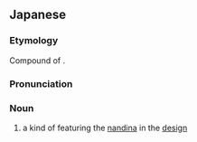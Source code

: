 ==Japanese==
{{ja-kanjitab|なん|てん|もん|yomi=on}}

===Etymology===
Compound of {{compound|lang=ja|sort=なんてんもん|南天|tr1=nanten|t1=nandina, heavenly bamboo|紋|tr2=mon|t2=crest, pattern}}.

===Pronunciation===
{{ja-pron|yomi=on|なんてん もん}}

===Noun===
{{ja-noun|なんてん もん}}

# a kind of {{m|ja|家紋|tr=kamon||family crest}} featuring the [[nandina]] in the [[design]]